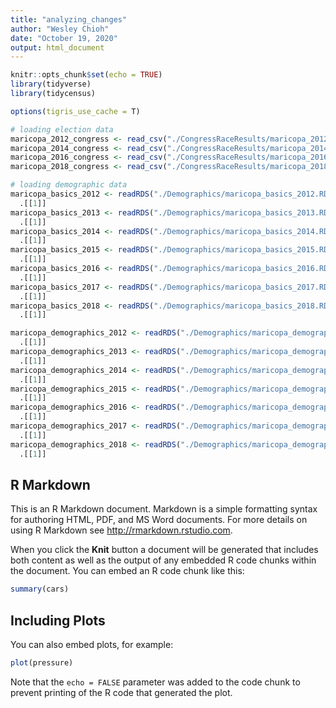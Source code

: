```yaml
---
title: "analyzing_changes"
author: "Wesley Chioh"
date: "October 19, 2020"
output: html_document
---
```


```r
knitr::opts_chunk$set(echo = TRUE)
library(tidyverse)
library(tidycensus)

options(tigris_use_cache = T)

# loading election data
maricopa_2012_congress <- read_csv("./CongressRaceResults/maricopa_2012_corrected.csv")
maricopa_2014_congress <- read_csv("./CongressRaceResults/maricopa_2014_corrected.csv")
maricopa_2016_congress <- read_csv("./CongressRaceResults/maricopa_2016_corrected.csv")
maricopa_2018_congress <- read_csv("./CongressRaceResults/maricopa_2018_corrected.csv")

# loading demographic data
maricopa_basics_2012 <- readRDS("./Demographics/maricopa_basics_2012.RDS") %>%
  .[[1]]
maricopa_basics_2013 <- readRDS("./Demographics/maricopa_basics_2013.RDS") %>%
  .[[1]]
maricopa_basics_2014 <- readRDS("./Demographics/maricopa_basics_2014.RDS") %>%
  .[[1]]
maricopa_basics_2015 <- readRDS("./Demographics/maricopa_basics_2015.RDS") %>%
  .[[1]]
maricopa_basics_2016 <- readRDS("./Demographics/maricopa_basics_2016.RDS") %>%
  .[[1]]
maricopa_basics_2017 <- readRDS("./Demographics/maricopa_basics_2017.RDS") %>%
  .[[1]]
maricopa_basics_2018 <- readRDS("./Demographics/maricopa_basics_2018.RDS") %>%
  .[[1]]

maricopa_demographics_2012 <- readRDS("./Demographics/maricopa_demographics_2012.RDS") %>%
  .[[1]]
maricopa_demographics_2013 <- readRDS("./Demographics/maricopa_demographics_2013.RDS") %>%
  .[[1]]
maricopa_demographics_2014 <- readRDS("./Demographics/maricopa_demographics_2014.RDS") %>%
  .[[1]]
maricopa_demographics_2015 <- readRDS("./Demographics/maricopa_demographics_2015.RDS") %>%
  .[[1]]
maricopa_demographics_2016 <- readRDS("./Demographics/maricopa_demographics_2016.RDS") %>%
  .[[1]]
maricopa_demographics_2017 <- readRDS("./Demographics/maricopa_demographics_2017.RDS") %>%
  .[[1]]
maricopa_demographics_2018 <- readRDS("./Demographics/maricopa_demographics_2018.RDS") %>%
  .[[1]]
```

## R Markdown

This is an R Markdown document. Markdown is a simple formatting syntax for authoring HTML, PDF, and MS Word documents. For more details on using R Markdown see <http://rmarkdown.rstudio.com>.

When you click the **Knit** button a document will be generated that includes both content as well as the output of any embedded R code chunks within the document. You can embed an R code chunk like this:

```r
summary(cars)
```

## Including Plots

You can also embed plots, for example:

```r
plot(pressure)
```

Note that the `echo = FALSE` parameter was added to the code chunk to prevent printing of the R code that generated the plot.
